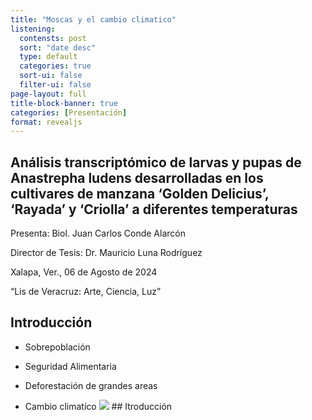 ```yaml
---
title: "Moscas y el cambio climatico"
listening:
  contensts: post
  sort: "date desc"
  type: default
  categories: true
  sort-ui: false
  filter-ui: false
page-layout: full
title-block-banner: true
categories: [Presentación]
format: revealjs
---
```


## Análisis transcriptómico de larvas y pupas de Anastrepha ludens desarrolladas en los cultivares de manzana ‘Golden Delicius’, ‘Rayada’ y ‘Criolla’ a diferentes temperaturas

Presenta: Biol. Juan Carlos Conde Alarcón

Director de Tesis: Dr. Mauricio Luna Rodríguez

Xalapa, Ver., 06 de Agosto de 2024

“Lis de Veracruz: Arte, Ciencia, Luz”

## Introducción

- Sobrepoblación

- Seguridad Alimentaria

- Deforestación de grandes areas

- Cambio climatíco
![](cambiocliamtico.jpg)
## Itroducción

